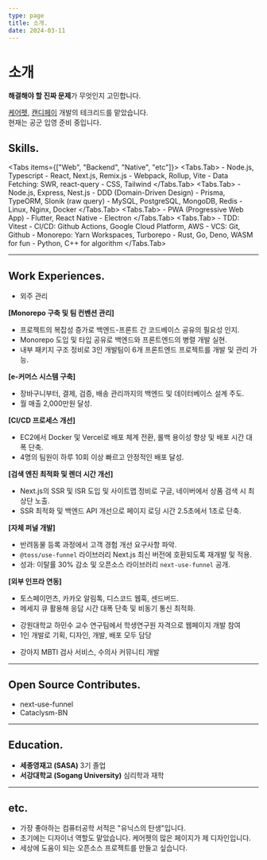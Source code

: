 ```yaml
---
type: page
title: 소개.
date: 2024-03-11
---
```



# 소개
**해결해야 할 진짜 문제**가 무엇인지 고민합니다.

[케어펫](https://www.carepet.io), [캔디페이](https://www.candypay.co.kr) 개발의 테크리드를 맡았습니다.<br />
현재는 공군 입영 준비 중입니다.

<p className="mt-1 flex gap-1.5">
  <a href="mailto:codepsy2001@gmail.com">
    <EmailIcon />
  </a>
  <a href="https://github.com/CodePsy-2001">
    <GithubIcon />
  </a>
</p>

## Skills.
<Tabs items={["Web", "Backend", "Native", "etc"]}>
  <Tabs.Tab>
    - Node.js, Typescript
    - React, Next.js, Remix.js
    - Webpack, Rollup, Vite
    - Data Fetching: SWR, react-query
    - CSS, Tailwind
  </Tabs.Tab>
  <Tabs.Tab>
    - Node.js, Express, Nest.js
    - DDD (Domain-Driven Design)
    - Prisma, TypeORM, Slonik (raw query)
    - MySQL, PostgreSQL, MongoDB, Redis
    - Linux, Nginx, Docker
  </Tabs.Tab>
  <Tabs.Tab>
    - PWA (Progressive Web App)
    - Flutter, React Native
    - Electron
  </Tabs.Tab>
  <Tabs.Tab>
    - TDD: Vitest
    - CI/CD: Github Actions, Google Cloud Platform, AWS
    - VCS: Git, Github
    - Monorepo: Yarn Workspaces, Turborepo
    - Rust, Go, Deno, WASM for fun
    - Python, C++ for algorithm
  </Tabs.Tab>
</Tabs>

---

## Work Experiences.

<Career
  company="캔디페이"
  href="https://www.candypay.co.kr"
  position="테크리드"
  period="2024.02 - 현재"
/>

- 외주 관리

<Career
  company="케어펫"
  href="https://www.carepet.io"
  position="테크리드"
  period="2022.07 - 2024.02"
/>

**[Monorepo 구축 및 팀 컨벤션 관리]**
- 프로젝트의 복잡성 증가로 백엔드-프론트 간 코드베이스 공유의 필요성 인지.
- Monorepo 도입 및 타입 공유로 백엔드와 프론트엔드의 병렬 개발 실현.
- 내부 패키지 구조 정비로 3인 개발팀이 6개 프론트엔드 프로젝트를 개발 및 관리 가능.

**[e-커머스 시스템 구축]**
- 장바구니부터, 결제, 검증, 배송 관리까지의 백엔드 및 데이터베이스 설계 주도.
- 월 매출 2,000만원 달성.

**[CI/CD 프로세스 개선]**
- EC2에서 Docker 및 Vercel로 배포 체계 전환, 롤백 용이성 향상 및 배포 시간 대폭 단축.
- 4명의 팀원이 하루 10회 이상 빠르고 안정적인 배포 달성.

**[검색 엔진 최적화 및 렌더 시간 개선]**
- Next.js의 SSR 및 ISR 도입 및 사이트맵 정비로 구글, 네이버에서 상품 검색 시 최상단 노출.
- SSR 최적화 및 백엔드 API 개선으로 페이지 로딩 시간 2.5초에서 1초로 단축.

**[자체 퍼널 개발]**
- 반려동물 등록 과정에서 고객 경험 개선 요구사항 파악.
- `@toss/use-funnel` 라이브러리 Next.js 최신 버전에 호환되도록 재개발 및 적용.
- 성과: 이탈률 30% 감소 및 오픈소스 라이브러리 `next-use-funnel` 공개.

**[외부 인프라 연동]**
- 토스페이먼츠, 카카오 알림톡, 디스코드 웹훅, 센드버드.
- 메세지 큐 활용해 응답 시간 대폭 단축 및 비동기 통신 최적화.

<Career
  company="cb-kaar"
  position="학생연구원"
  period="2022.02 - 2022.05"
/>

- 강원대학교 하민수 교수 연구팀에서 학생연구원 자격으로 웹페이지 개발 참여
- 1인 개발로 기획, 디자인, 개발, 배포 모두 담당

<Career
  company="원펫"
  position="인턴"
  period="2021.07 - 2021.11"
/>

- 강아지 MBTI 검사 서비스, 수의사 커뮤니티 개발

---

## Open Source Contributes.

- next-use-funnel
- Cataclysm-BN

---

## Education.
- **세종영재고 (SASA)** 3기 졸업
- **서강대학교 (Sogang University)** 심리학과 재학

---

## etc.
- 가장 좋아하는 컴퓨터공학 서적은 "유닉스의 탄생"입니다.
- 초기에는 디자이너 역할도 맡았습니다. 케어펫의 많은 페이지가 제 디자인입니다.
- 세상에 도움이 되는 오픈소스 프로젝트를 만들고 싶습니다.
